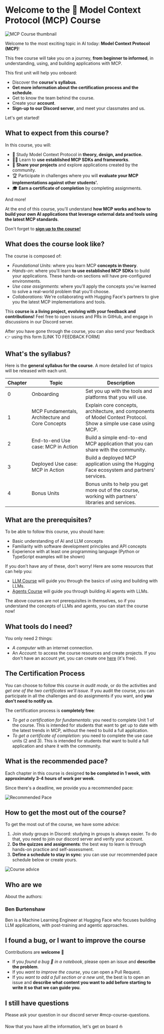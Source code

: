 # Welcome to the 🤗 Model Context Protocol (MCP) Course

![MCP Course thumbnail](https://huggingface.co/datasets/mcp-course/images/resolve/main/unit0/1.png)

Welcome to the most exciting topic in AI today: **Model Context Protocol (MCP)**!

This free course will take you on a journey, **from beginner to informed**, in understanding, using, and building applications with MCP.

This first unit will help you onboard:

* Discover the **course's syllabus**.
* **Get more information about the certification process and the schedule**.
* Get to know the team behind the course.
* Create your **account**.
* **Sign-up to our Discord server**, and meet your classmates and us.

Let's get started!

## What to expect from this course?

In this course, you will:

* 📖 Study Model Context Protocol in **theory, design, and practice.**
* 🧑‍💻 Learn to **use established MCP SDKs and frameworks**.
* 💾 **Share your projects** and explore applications created by the community.
* 🏆 Participate in challenges where you will **evaluate your MCP implementations against other students'.**
* 🎓 **Earn a certificate of completion** by completing assignments.

And more!

At the end of this course, you'll understand **how MCP works and how to build your own AI applications that leverage external data and tools using the latest MCP standards**.

Don't forget to [**sign up to the course!**](https://huggingface.co/mcp-course)

## What does the course look like?

The course is composed of:

* _Foundational Units_: where you learn MCP **concepts in theory**.
* _Hands-on_: where you'll learn **to use established MCP SDKs** to build your applications. These hands-on sections will have pre-configured environments.
* _Use case assignments_: where you'll apply the concepts you've learned to solve a real-world problem that you'll choose.
* _Collaborations_: We're collaborating with Hugging Face's partners to give you the latest MCP implementations and tools.
 
This **course is a living project, evolving with your feedback and contributions!** Feel free to open issues and PRs in GitHub, and engage in discussions in our Discord server.

After you have gone through the course, you can also send your feedback 👉 using this form [LINK TO FEEDBACK FORM]

## What's the syllabus?

Here is the **general syllabus for the course**. A more detailed list of topics will be released with each unit.

| Chapter | Topic                                       | Description                                                                                                            |
| ------- | ------------------------------------------- | ---------------------------------------------------------------------------------------------------------------------- |
| 0       | Onboarding                                  | Set you up with the tools and platforms that you will use.                                                             |
| 1       | MCP Fundamentals, Architecture and Core Concepts | Explain core concepts, architecture, and components of Model Context Protocol. Show a simple use case using MCP.       |
| 2       | End-to-end Use case: MCP in Action              | Build a simple end-to-end MCP application that you can share with the community. |
| 3       | Deployed Use case: MCP in Action               | Build a deployed MCP application using the Hugging Face ecosystem and partners' services.                                        |
| 4       | Bonus Units                                  | Bonus units to help you get more out of the course, working with partners' libraries and services.                                        |

## What are the prerequisites?

To be able to follow this course, you should have:

* Basic understanding of AI and LLM concepts
* Familiarity with software development principles and API concepts
* Experience with at least one programming language (Python or TypeScript examples will be shown)

If you don't have any of these, don't worry! Here are some resources that can help you:

* [LLM Course](https://huggingface.co/learn/llm-course/) will guide you through the basics of using and building with LLMs.
* [Agents Course](https://huggingface.co/learn/agents-course/) will guide you through building AI agents with LLMs.

<Tip>

The above courses are not prerequisites in themselves, so if you understand the concepts of LLMs and agents, you can start the course now!

</Tip>

## What tools do I need?

You only need 2 things:

* _A computer_ with an internet connection.
* An _Account_: to access the course resources and create projects. If you don't have an account yet, you can create one [here](https://huggingface.co/join) (it's free).

## The Certification Process

You can choose to follow this course _in audit mode_, or do the activities and _get one of the two certificates we'll issue_. If you audit the course, you can participate in all the challenges and do assignments if you want, and **you don't need to notify us**.

The certification process is **completely free**:

* _To get a certification for fundamentals_: you need to complete Unit 1 of the course. This is intended for students that want to get up to date with the latest trends in MCP, without the need to build a full application.
* _To get a certificate of completion_: you need to complete the use case units (2 and 3). This is intended for students that want to build a full application and share it with the community.

## What is the recommended pace?

Each chapter in this course is designed **to be completed in 1 week, with approximately 3-4 hours of work per week**.

Since there's a deadline, we provide you a recommended pace:

![Recommended Pace](https://huggingface.co/datasets/mcp-course/images/resolve/main/unit0/2.png)

## How to get the most out of the course?

To get the most out of the course, we have some advice:

1. Join study groups in Discord: studying in groups is always easier. To do that, you need to join our discord server and verify your account.
2. **Do the quizzes and assignments**: the best way to learn is through hands-on practice and self-assessment.
3. **Define a schedule to stay in sync**: you can use our recommended pace schedule below or create yours.

![Course advice](https://huggingface.co/datasets/mcp-course/images/resolve/main/unit0/3.png)

## Who are we

About the authors:

### Ben Burtenshaw

Ben is a Machine Learning Engineer at Hugging Face who focuses building LLM applications, with post-training and agentic approaches.

<!-- ## Acknowledgments -->

<!-- We would like to extend our gratitude to the following individuals and partners for their invaluable contributions and support: -->

<!-- TODO: @burtenshaw add contributors and partners -->

## I found a bug, or I want to improve the course

Contributions are **welcome** 🤗

* If you _found a bug 🐛 in a notebook_, please open an issue and **describe the problem**.
* If you _want to improve the course_, you can open a Pull Request.
* If you _want to add a full section or a new unit_, the best is to open an issue and **describe what content you want to add before starting to write it so that we can guide you**.

## I still have questions

Please ask your question in our discord server #mcp-course-questions.

Now that you have all the information, let's get on board ⛵ 